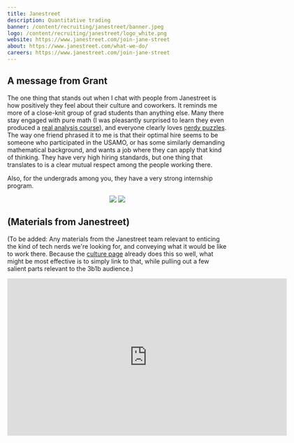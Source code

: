 ```yaml
---
title: Janestreet
description: Quantitative trading
banner: /content/recruiting/janestreet/banner.jpeg
logo: /content/recruiting/janestreet/logo_white.png
website: https://www.janestreet.com/join-jane-street
about: https://www.janestreet.com/what-we-do/
careers: https://www.janestreet.com/join-jane-street
---
```

<Section>

## A message from Grant

The one thing that stands out when I chat with people from Janestreet is how positively they feel about their culture and coworkers. It reminds me more of a close-knit group of grad students than anything else. Many there stay engaged with pure math (I was pleasantly surprised to learn they even produced a [real analysis course](https://www.janestreet.com/real-numbers/)), and everyone clearly loves [nerdy puzzles](https://www.janestreet.com/puzzles/). The way one friend phrased it to me is that their optimal hire seems to be someone who participated in the USAMO, or has some similarly demanding mathematical background, and wants a job where they can apply that kind of thinking. They have very high hiring standards, but one thing that translates to is a clear mutual respect among the people working there.

Also, for the undergrads among you, they have a very strong internship program.

<Center style={{ gap: "40px" }}>
    <img src="/content/recruiting/janestreet/extra-images/tech_share_knowledge.jpeg" style={{ maxHeight: 200 }} />
    <img src="/content/recruiting/janestreet/extra-images/Research_DSC_2484_cropped-2.jpeg" style={{ maxHeight: 200 }} />
</Center>


## (Materials from Janestreet)

(To be added: Any materials from the Janestreet team relevant to enticing the kind of tech nerds we're looking for, and conveying what it would be like to work there. Because the [culture page](https://www.janestreet.com/culture/) already does this so well, what might be most effective is to simply link to that, while pulling out a few salient parts relevant to the 3b1b audience.)

<iframe title="vimeo-player" src="https://player.vimeo.com/video/85543697?h=9116c65da0" width="640" height="360" frameborder="0" allowfullscreen></iframe>

</Section>